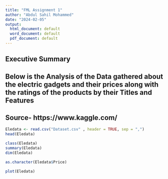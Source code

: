 ---
title: "FML Assignment 1"
author: "Abdul Sahil Mohammed"
date: "2024-02-05"
output:
  html_document: default
  word_document: default
  pdf_document: default
---
## Executive Summary
## Below is the Analysis of the Data gathered about the electric gadgets and their prices along with the ratings of the products by their Titles and Features
## Source- https://www.kaggle.com/
```{r}
Eledata <- read.csv("Dataset.csv" , header = TRUE, sep = ",")
head(Eledata)
```
```{r}
class(Eledata)
summary(Eledata)
dim(Eledata)
```
```{r}
as.character(Eledata$Price)
```
```{r}
plot(Eledata)
```

